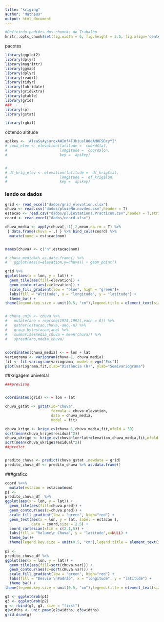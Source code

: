 ```yaml
---
title: "kriging"
author: "Matheus"
output: html_document
---
```



```r
#Definindo padrões dos chuncks do Trabalho
knitr::opts_chunk$set(fig.width = 6, fig.height = 3.5, fig.align='center', echo=FALSE, warning = FALSE, message = FALSE)
```
pacotes

```r
library(ggplot2)
library(dplyr)
library(magrittr)
library(ggmap)
library(dplyr)
library(readxl)
library(tidyr)
library(lubridate)
library(gridExtra)
library(gtable)
library(grid)
###
library(sp)
library(gstat)

library(rgbif)
```

obtendo altitude




```r
apikey <- 'AIzaSyAysurqxAWInf4FJkiusl80eAM0FSDryYI'
# cood_elev <- elevation(latitude =  coord$lat, 
#                        longitude =  coord$lon,
#                        key =  apikey)


# 
# df_krig_elev <- elevation(latitude =  df_krig$lat, 
#                        longitude =  df_krig$lon,
#                        key =  apikey)


```

### lendo os dados

```r
grid <- read_excel("dados/grid_elevation.xlsx")
chuva <- read.csv("dados/pluieNA.novdec.csv",header = T)
estacao <- read.csv("dados/pluieStations.Practicum.csv",header = T,stringsAsFactors = F)
coord <- read_excel("dados/coord.xlsx")

chuva_media <- apply(chuva[,-1],2,mean,na.rm = T) %>%
 { data.frame(chuva = .) } %>% bind_cols(coord) %>%
  mutate(nome = estacao$nom)


names(chuva) <- c("n",estacao$nom) 

# chuva_media%>% as.data.frame() %>% 
#   ggplot(aes(x=elevation,y=chuva)) + geom_point()

grid %>%
ggplot(aes(x = lon, y = lat)) +
  geom_tile(aes(fill=elevation)) +
  geom_contour(aes(z=elevation)) +
  scale_fill_gradient(low = "blue", high = "green")+
  labs(fill = "Altitude", x = "longitude", y = "latitude") +
  theme_bw() +
theme(legend.key.size = unit(0.5, "cm"),legend.title = element_text(size = 10))


# chuva_univ <- chuva %>% 
#   mutate(ano = rep(seq(1975,1992),each = 6)) %>% 
#   gather(estacao,chuva,-ano,-n) %>% 
#   group_by(estacao,ano) %>% 
#   summarise(media_chuva = mean(chuva)) %>% 
#   spread(ano,media_chuva)
```

##


```r
coordinates(chuva_media) <- ~ lon + lat
variograma <- variogram(chuva~1, chuva_media) 
fit <- fit.variogram(variograma, model = vgm("Exc"))
plot(variograma,fit,xlab="Distância (h)", ylab="Semivariograma")
```

##krigagem universal

```r

###previsao


coordinates(grid) <- ~ lon + lat

chuva_gstat <- gstat(id="chuva", 
                     formula = chuva~elevation, 
                     data = chuva_media, 
                     model = fit)

chuva_krige <- krige.cv(chuva~1,chuva_media,fit,nfold = 39)
sqrt(mean(chuva_krige$residual^2))
chuva_ukrige <- krige.cv(chuva~lon+lat+elevation,chuva_media,fit,nfold = 39)
sqrt(mean(chuva_ukrige$residual^2))
##predict


predito_chuva <- predict(chuva_gstat ,newdata = grid)
predito_chuva_df <- predito_chuva %>% as.data.frame()


```
###grafico
```r

coord %<>%
  mutate(estacao = estacao$nom)
p1 <- 
predito_chuva_df  %>%
ggplot(aes(x = lon, y = lat)) +
  geom_tile(aes(fill=chuva.pred)) +
  geom_contour(aes(z=chuva.pred)) +
  scale_fill_gradient(low = "green", high="red") +
  geom_text(aes(x = lon, y = lat, label = estacao ),
            data = coord,size = 2.5) +
  coord_cartesian(xlim = c(2.1,5)) +
  labs(fill = "Volume\n Chuva", y = "latitude",x=NULL) +
  theme_bw()+
  theme(legend.key.size = unit(0.5, "cm"),legend.title = element_text(size = 10))
  
p2 <-
predito_chuva_df %>%
ggplot(aes(x = lon, y = lat)) +
  geom_tile(aes(fill=sqrt(chuva.var))) +
  geom_contour(aes(z=sqrt(chuva.var))) +
  scale_fill_gradient(low = "green", high="red") +
  labs(fill = "Desvio \nPadrâo", x = "longitude", y = "latitude") +
  theme_bw() +
theme(legend.key.size = unit(0.5, "cm"),legend.title = element_text(size = 10))

g2 <- ggplotGrob(p1)
g3 <- ggplotGrob(p2)
g <- rbind(g2, g3, size = "first")
g$widths <- unit.pmax(g2$widths, g3$widths)
grid.draw(g)

```

